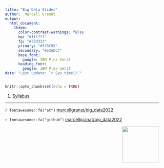 ```yaml
---
title: "Big Data Slides"
author:  Marcell Granát
output:
  html_document:
    theme:
      color-contrast-warnings: false
      bg: "#ffffff"
      fg: "#333333"
      primary: "#378C95"
      secondary: "#635DC7"
      base_font:
        google: IBM Plex Serif
      heading_font:
        google: IBM Plex Serif
date: "Last update: `r Sys.time()`"
---
```


```r
knitr::opts_chunk$set(echo = TRUE)
```

1.  [Syllabus](Syllabus.html)

------------------------------------------------------------------------

`r fontawesome::fa("at")` [marcellgranat/big_data2022](https://github.com/MarcellGranat/multiple_sites)

`r fontawesome::fa("github")` [marcellgranat/big_data2022](https://github.com/MarcellGranat/multiple_sites)

<div class="logos"><img src="mnb_intezet.png" width="120px" align="right"></div>
